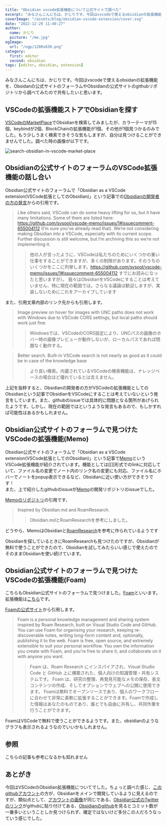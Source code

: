 ```yaml
---
title: "Obsidian vscode拡張機能について公式サイトで調べた"
excerpt: "みなさんこんにちは、かじりです。今回はvscodeで使えるobsidianの拡張機能がないか？検索してみました。そういうことで困っている人に届けばいいなぁ"
coverImage: "/assets/blog/obsidian-vscode-extension/cover.svg"
date: "2022-12-29 11:40:27"
author:
  name: かじり
  picture: "/me.jpg"
ogImage:
  url: "/ogp/1200x630.png"
category:
  first: editor
  second: obsidian
tags: [editor, obsidian, extension]
---
```


みなさんこんにちは、かじりです。今回はvscodeで使えるobsidanの拡張機能を、Obsidanの公式サイトのフォーラムやObsidianの公式サイトのgithubリポジトリから調べてみたので共有したいと思います。

<Toc />

## VSCodeの拡張機能ストアでObsidianを探す

[VSCodeのMarketPlace](https://marketplace.visualstudio.com/search?term=obsidian&target=VSCode&category=All%20categories&sortBy=Relevance)でObsidianを検索してみましたが、カラーテーマが15個、keybindが2個、BlockChainの拡張機能が1個、その他が1個見つかるのみでした。もう少しうまく検索できそうな気もしますが、自分は見つけることができませんでした。調べた時の画像が以下です。  

![search-obsidian-in-vscode-market-place](/assets/blog/obsidian-vscode-extension/vscode-market-place.png)

## Obsidianの公式サイトのフォーラムのVSCode拡張機能の話し合い

Obsidian公式サイトのフォーラムで「Obsidian as a VSCode extension(VSCode拡張としてのObsidian)」という記事での[Obsidianの開発者の方の発言](https://forum.obsidian.md/t/obsidian-as-a-vscode-extension/2818/11)からの引用です。

> Like others said, VSCode can do some heavy lifting for us, but it have many limitations. Some of them are listed here: https://github.com/svsool/vscode-memo/issues/1#issuecomment-655004112 (I’m sure you’ve already read that).  We’re not considering making Obsidian into a VSCode, especially with its current scope. Further discussion is still welcome, but I’m archiving this so we’re not implementing it.
>> 他の人が言ったように、VSCodeは私たちのためにいくつかの重い仕事をすることができますが、多くの制限があります。そのうちのいくつかをここに列挙します。https://github.com/svsool/vscode-memo/issues/1#issuecomment-655004112 すでにお読みになったと思いますが）。 我々はObsidianをVSCodeにすることは考えていません、特に現在の範囲では。さらなる議論は歓迎しますが、実装しないためにこれをアーカイブしています

また、引用文章内部のリンク先からも引用します。

> Image preview on hover for images with UNC paths does not work with Windows due to VSCode CORS settings, but local paths should work just fine
>> Windowsでは、VSCodeのCORS設定により、UNCパスの画像のホバー時の画像プレビューが動作しないが、ローカルパスであれば問題なく動作する。

>  Better search. Built-in VSCode search is not nearly as good as it could be in case of the knowledge base
>>  より良い検索。内蔵されているVSCodeの検索機能は、ナレッジベースの場合ほど優れているとは言えません。

上記を抜粋すると、Obsidianの開発者の方がVSCodeの拡張機能としてのObsidianという記事でObsidianをVSCodeにすることは考えていないという発言をしています。また、githubのissueでは具体的に問題となる箇所があげられたようです。しかし、現在の範囲ではというような発言もあるので、もしかすれば可能性はあるかもしれません。

## Obsidian公式サイトのフォーラムで見つけたVSCodeの拡張機能(Memo)

Obsidian公式サイトのフォーラムで「Obsidian as a VSCode extension(VSCode拡張としてのObsidian)」という記事で[Memo](https://marketplace.visualstudio.com/items?itemName=svsool.markdown-memo)というVSCode拡張機能が紹介されています。機能としては[[]]形式でのlinkに対応していて、ファイル名の変更でノート内のリンク名の変更にも対応、ファイル名にホバーでノートをpopup表示できるなど、Obsidianに近い使い方ができそうです！  
また、上で紹介したgithubのissueが[Memo](https://marketplace.visualstudio.com/items?itemName=svsool.markdown-memo)の開発リポジトリのissueでした。  

[Memoのリポジトリ](https://github.com/svsool/vscode-memo)の引用です、
>Inspired by Obsidian.md and RoamResearch.
>>Obsidian.mdとRoamResearchを参考にしました。

どうやら、MemoはObsidianと[RoamResearch](https://roamresearch.com/)を参考に作られているようです  

Obsidianを探しているときにRoamResearchも見つけたのですが、Obsidianが無料で使うことができたので、Obsidianを試してみたらいい感じで使えたのでそのままObsidianを使い続けています。

## Obsidian公式サイトのフォーラムで見つけたVSCodeの拡張機能(Foam)

こちらもObsidian公式サイトのフォーラムで見つけました。[Foam](https://foambubble.github.io/foam/)といいます。拡張機能は[こちら](https://marketplace.visualstudio.com/items?itemName=foam.foam-vscode)です。

[Foamの公式サイト](https://foambubble.github.io/foam/)から引用します。
>Foam is a personal knowledge management and sharing system inspired by Roam Research, built on Visual Studio Code and GitHub.
>You can use Foam for organising your research, keeping re-discoverable notes, writing long-form content and, optionally, publishing it to the web.
>Foam is free, open source, and extremely extensible to suit your personal workflow. You own the information you create with Foam, and you’re free to share it, and collaborate on it with anyone you want.
>>Foam は、Roam Research にインスパイアされ、Visual Studio Code と GitHub 上に構築された、個人向けの知識管理・共有システムです。
>>Foam は、研究の整理、再発見可能なメモの保存、長文コンテンツの作成、そしてオプションでウェブへの公開に使用できます。
>>Foamは無料でオープンソースであり、個人のワークフローに合わせて非常に柔軟に拡張することができます。Foamで作成した情報はあなたのものであり、誰とでも自由に共有し、共同作業を行うことができます。

FoamはVSCodeで無料で使うことができるようです。また、obsidianのようなグラフも表示されるようなのでいいかもしれません。

## 参照

こちらの記事も参考になるかも知れません

<MyLink link="/obsidian-usage-2021" text="Obsidianの使い方"/>
<MyLink link="/obsidian-moc-usage-2021" text="Obsidian MOCの使い方 第１話"/>
<MyLink link="/obsidian-moc-usage-part-2-2021" text="Obsidian MOCの使い方 第２話"/>
<MyLink link="/obsidian-ios-android-mobile-app" text="Obsidianのiosとandroidのモバイルアプリが公開された"/>

## あとがき

今回はVSCodeのObsidian拡張機能についてでした。ちょっと調べた感じ、[このgithubアカウント](https://github.com/ericaxu)の方が、Obsidianをメインで開発しているように見えるのですが、類似点として、[アカウントの画像](https://forum.obsidian.md/u/Silver/summary)が同じである、[Obsidian公式のTwitterのリンク](https://twitter.com/obsdmd)がgithubに貼り付けてある、[Obsidianのgithub](https://github.com/obsidianmd/obsidian-releases/graphs/contributors)を見るとコミット数が一番多いということしか見つけられず、確定ではないけど多分この人だろうなっていう感じでした。  
